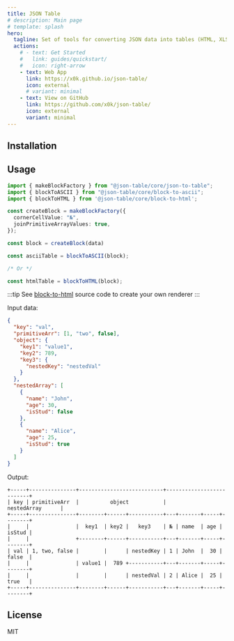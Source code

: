 ```yaml
---
title: JSON Table
# description: Main page
# template: splash
hero:
  tagline: Set of tools for converting JSON data into tables (HTML, XLSX, ASCII).
  actions:
    # - text: Get Started
    #   link: guides/quickstart/
    #   icon: right-arrow
    - text: Web App
      link: https://x0k.github.io/json-table/
      icon: external
      # variant: minimal
    - text: View on GitHub
      link: https://github.com/x0k/json-table/
      icon: external
      variant: minimal
---
```




## Installation

<Npm pkg='@json-table/core' />

## Usage

```typescript
import { makeBlockFactory } from "@json-table/core/json-to-table";
import { blockToASCII } from "@json-table/core/block-to-ascii";
import { blockToHTML } from '@json-table/core/block-to-html';

const createBlock = makeBlockFactory({
  cornerCellValue: "№",
  joinPrimitiveArrayValues: true,
});

const block = createBlock(data)

const asciiTable = blockToASCII(block);

/* Or */

const htmlTable = blockToHTML(block);
```

:::tip
See [block-to-html](https://github.com/x0k/json-table/blob/main/packages/core/src/block-to-html.ts) source code to create your own renderer
:::

Input data:

```json
{
  "key": "val",
  "primitiveArr": [1, "two", false],
  "object": {
    "key1": "value1",
    "key2": 789,
    "key3": {
      "nestedKey": "nestedVal"
    }
  },
  "nestedArray": [
    {
      "name": "John",
      "age": 30,
      "isStud": false
    },
    {
      "name": "Alice",
      "age": 25,
      "isStud": true
    }
  ]
}

```

Output:

```
+-----+---------------+---------------------------+--------------------------+
| key | primitiveArr  |          object           |         nestedArray      |
+-----+---------------+--------+------+-----------+---+-------+-----+--------+
|     |               |  key1  | key2 |   key3    | № | name  | age | isStud |
|     |               +--------+------+-----------+---+-------+-----+--------+
| val | 1, two, false |        |      | nestedKey | 1 | John  |  30 | false  |
|     |               | value1 |  789 +-----------+---+-------+-----+--------+
|     |               |        |      | nestedVal | 2 | Alice |  25 | true   |
+-----+---------------+--------+------+-----------+---+-------+-----+--------+
```

## License

MIT

